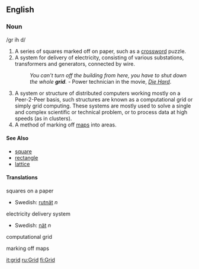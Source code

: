 ==English==
===Noun===

/gr ih d/

#<!--DefSquares-->A series of squares marked off on paper, such as a [[crossword]] puzzle. 
#<!--DefElectricity-->A system for delivery of electricity, consisting of various substations, transformers and generators, connected by wire.
#:''You can't turn off the building from here, you have to shut down the whole '''grid'''.'' - Power technician in the movie, ''[[w:Die Hard|Die Hard]]''.
#<!--DefComp-->A system or structure of distributed computers working mostly on a Peer-2-Peer basis, such structures are known as a computational grid or simply grid computing. These systems are mostly used to solve a single and complex scientific or technical problem, or to process data at high speeds (as in clusters).  
#<!--DefMap-->A method of marking off [[maps]] into areas.

====See Also====
*[[square]]
*[[rectangle]]
*[[lattice]]

====Translations====
;<!--DefSquares-->squares on a paper
{{top}}
{{mid}}
*Swedish: [[rutnät]] ''n''
{{bottom}}
;<!--DefElectricity-->electricity delivery system
{{top}}
{{mid}}
*Swedish: [[nät]] ''n''
{{bottom}}
;<!--DefComp-->computational grid
{{top}}
{{mid}}
{{bottom}}
;<!--DefMap-->marking off maps
{{top}}
{{mid}}
{{bottom}}

[[it:grid]]
[[ru:Grid]]
[[fi:Grid]]